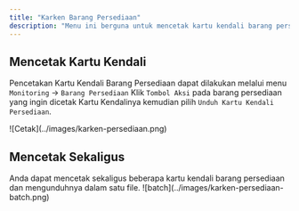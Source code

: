 ```yaml
---
title: "Karken Barang Persediaan"
description: "Menu ini berguna untuk mencetak kartu kendali barang persediaan"
---
```


## Mencetak Kartu Kendali

Pencetakan Kartu Kendali Barang Persediaan dapat dilakukan melalui menu `Monitoring` -> `Barang Persediaan` Klik `Tombol Aksi` pada barang persediaan yang ingin dicetak Kartu Kendalinya kemudian pilih `Unduh Kartu Kendali Persediaan`.
<Frame caption="Tampilan Cetak Kartu Kendali Persediaan">
    ![Cetak](../images/karken-persediaan.png)
</Frame>

## Mencetak Sekaligus
<Tip>
    Anda dapat mencetak sekaligus beberapa kartu kendali barang persediaan dan mengunduhnya dalam satu file.
<Frame caption="Cetak sekaligus kartu kendali barang persediaan">
    ![batch](../images/karken-persediaan-batch.png)
</Frame>
</Tip>


